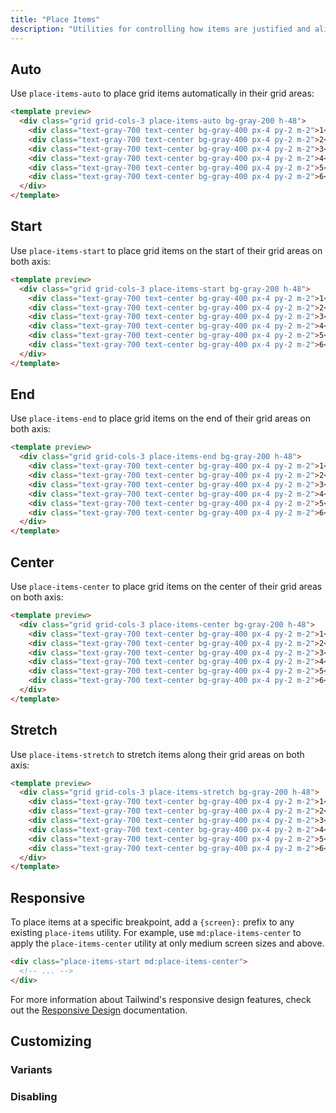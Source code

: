 ```yaml
---
title: "Place Items"
description: "Utilities for controlling how items are justified and aligned at the same time."
---
```




## Auto

Use `place-items-auto` to place grid items automatically in their grid areas:

```html
<template preview>
  <div class="grid grid-cols-3 place-items-auto bg-gray-200 h-48">
    <div class="text-gray-700 text-center bg-gray-400 px-4 py-2 m-2">1</div>
    <div class="text-gray-700 text-center bg-gray-400 px-4 py-2 m-2">2</div>
    <div class="text-gray-700 text-center bg-gray-400 px-4 py-2 m-2">3</div>
    <div class="text-gray-700 text-center bg-gray-400 px-4 py-2 m-2">4</div>
    <div class="text-gray-700 text-center bg-gray-400 px-4 py-2 m-2">5</div>
    <div class="text-gray-700 text-center bg-gray-400 px-4 py-2 m-2">6</div>
  </div>
</template>
```

## Start

Use `place-items-start` to place grid items on the start of their grid areas on both axis:

```html
<template preview>
  <div class="grid grid-cols-3 place-items-start bg-gray-200 h-48">
    <div class="text-gray-700 text-center bg-gray-400 px-4 py-2 m-2">1</div>
    <div class="text-gray-700 text-center bg-gray-400 px-4 py-2 m-2">2</div>
    <div class="text-gray-700 text-center bg-gray-400 px-4 py-2 m-2">3</div>
    <div class="text-gray-700 text-center bg-gray-400 px-4 py-2 m-2">4</div>
    <div class="text-gray-700 text-center bg-gray-400 px-4 py-2 m-2">5</div>
    <div class="text-gray-700 text-center bg-gray-400 px-4 py-2 m-2">6</div>
  </div>
</template>
```

## End

Use `place-items-end` to place grid items on the end of their grid areas on both axis:

```html
<template preview>
  <div class="grid grid-cols-3 place-items-end bg-gray-200 h-48">
    <div class="text-gray-700 text-center bg-gray-400 px-4 py-2 m-2">1</div>
    <div class="text-gray-700 text-center bg-gray-400 px-4 py-2 m-2">2</div>
    <div class="text-gray-700 text-center bg-gray-400 px-4 py-2 m-2">3</div>
    <div class="text-gray-700 text-center bg-gray-400 px-4 py-2 m-2">4</div>
    <div class="text-gray-700 text-center bg-gray-400 px-4 py-2 m-2">5</div>
    <div class="text-gray-700 text-center bg-gray-400 px-4 py-2 m-2">6</div>
  </div>
</template>
```

## Center

Use `place-items-center` to place grid items on the center of their grid areas on both axis:

```html
<template preview>
  <div class="grid grid-cols-3 place-items-center bg-gray-200 h-48">
    <div class="text-gray-700 text-center bg-gray-400 px-4 py-2 m-2">1</div>
    <div class="text-gray-700 text-center bg-gray-400 px-4 py-2 m-2">2</div>
    <div class="text-gray-700 text-center bg-gray-400 px-4 py-2 m-2">3</div>
    <div class="text-gray-700 text-center bg-gray-400 px-4 py-2 m-2">4</div>
    <div class="text-gray-700 text-center bg-gray-400 px-4 py-2 m-2">5</div>
    <div class="text-gray-700 text-center bg-gray-400 px-4 py-2 m-2">6</div>
  </div>
</template>
```

## Stretch

Use `place-items-stretch` to stretch items along their grid areas on both axis:

```html
<template preview>
  <div class="grid grid-cols-3 place-items-stretch bg-gray-200 h-48">
    <div class="text-gray-700 text-center bg-gray-400 px-4 py-2 m-2">1</div>
    <div class="text-gray-700 text-center bg-gray-400 px-4 py-2 m-2">2</div>
    <div class="text-gray-700 text-center bg-gray-400 px-4 py-2 m-2">3</div>
    <div class="text-gray-700 text-center bg-gray-400 px-4 py-2 m-2">4</div>
    <div class="text-gray-700 text-center bg-gray-400 px-4 py-2 m-2">5</div>
    <div class="text-gray-700 text-center bg-gray-400 px-4 py-2 m-2">6</div>
  </div>
</template>
```

## Responsive

To place items at a specific breakpoint, add a `{screen}:` prefix to any existing `place-items` utility. For example, use `md:place-items-center` to apply the `place-items-center` utility at only medium screen sizes and above.

```html
<div class="place-items-start md:place-items-center">
  <!-- ... -->
</div>
```

For more information about Tailwind's responsive design features, check out the [Responsive Design](/docs/responsive-design) documentation.

## Customizing

### Variants

<Variants plugin="placeItems" name="place-items" />

### Disabling

<Disabling plugin="placeItems" name="place-items" />
